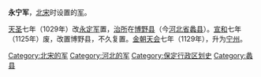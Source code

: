 '''永宁军'''，[[北宋|北宋]]时设置的[[军_(行政区划)|军]]。

[[天圣|天圣]]七年（1029年）改[[永定军|永定军]]置，[[治所|治所]]在[[博野县|博野县]]（今[[河北省|河北省]][[蠡县|蠡县]]）。[[宣和_(北宋)|宣和]]七年（1125年）废，改置博野县，不久复置。[[金朝|金朝]][[天会_(金朝)|天会]]七年（1129年），升为[[宁州|宁州]]。

{{北宋行政区划|nocat}}
{{北宋行政区划小作品}}
{{DEFAULTSORT:Y}}
[[Category:北宋的军|Category:北宋的军]] 
[[Category:河北的军|Category:河北的军]] 
[[Category:保定行政区划史|Category:保定行政区划史]]
[[Category:蠡县|Category:蠡县]]